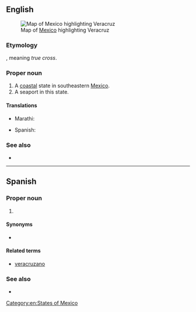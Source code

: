 {{also|Vera Cruz}}
==English==
[[File:Mexico map, MX-VER.svg|thumb|Map of [[Mexico]] highlighting Veracruz]]

===Etymology===
{{etyl|es|en}}, meaning ''true cross''.

===Proper noun===
{{en-proper noun}}

# A [[coastal]] state in southeastern [[Mexico]].
# A seaport in this state.

====Translations====
{{trans-top|state of Mexico}}
* Marathi: {{t|mr|वेराक्रुज|n|tr=verākruza|sc=Deva}}
{{trans-mid}}
* Spanish: {{t+|es|Veracruz|f}}
{{trans-bottom}}

===See also===
* {{pedialite}}

[[Category:en:States of Mexico]]

----

==Spanish==

===Proper noun===
{{es-proper noun|f}}

# {{place|es|state|c/Mexico}}

====Synonyms====
* {{l|es|VC}} {{qualifier|abbreviation}}

====Related terms====
* [[veracruzano]]

===See also===
* {{pedialite|lang=es}}